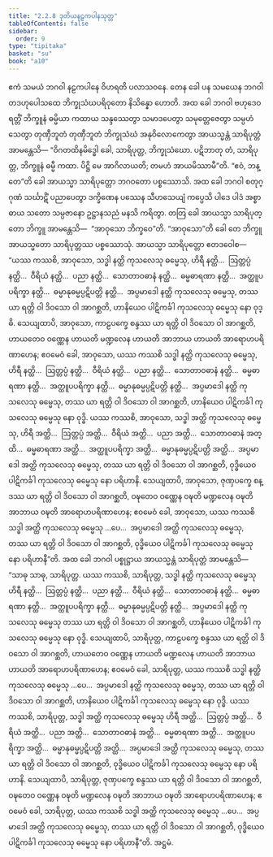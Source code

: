 ```yaml
---
title: "2.2.8 ဒုတိယနဠကပါနသုတ္တ"
tableOfContents: false
sidebar:
  order: 9
type: "tipitaka"
basket: "su"
book: "a10"
---
```



<DynamicBreadcrumb />

<Division number="68" book="a10">

<Paragraph number="489" book="a10">
ဧကံ သမယံ ဘဂဝါ နဠကပါနေ ဝိဟရတိ ပလာသဝနေ. တေန ခေါ ပန သမယေန ဘဂဝါ တဒဟုပေါသထေ ဘိက္ခုသံဃပရိဝုတော နိသိန္နော ဟောတိ. အထ ခေါ ဘဂဝါ ဗဟုဒေဝ ရတ္တိံ ဘိက္ခူနံ ဓမ္မိယာ ကထာယ သန္ဒဿေတွာ သမာဒပေတွာ သမုတ္တေဇေတွာ သမ္ပဟံသေတွာ တုဏှီဘူတံ တုဏှီဘူတံ ဘိက္ခုသံဃံ အနုဝိလောကေတွာ အာယသ္မန္တံ သာရိပုတ္တံ အာမန္တေသိ—
</Paragraph>

<Paragraph number="490" book="a10">
“ဝိဂတထိနမိဒ္ဓေါ ခေါ, သာရိပုတ္တ, ဘိက္ခုသံဃော. ပဋိဘာတု တံ, သာရိပုတ္တ, ဘိက္ခူနံ ဓမ္မီ ကထာ. ပိဋ္ဌိ မေ အာဂိလာယတိ; တမဟံ အာယမိဿာမီ”တိ. “ဧဝံ, ဘန္တေ”တိ ခေါ အာယသ္မာ သာရိပုတ္တော ဘဂဝတော ပစ္စဿောသိ.
</Paragraph>

<Paragraph number="491" book="a10">
အထ ခေါ ဘဂဝါ စတုဂ္ဂုဏံ သင်္ဃာဋိံ ပညာပေတွာ ဒက္ခိဏေန ပဿေန သီဟသေယျံ ကပ္ပေသိ ပါဒေ ပါဒံ အစ္စာဓာယ သတော သမ္ပဇာနော ဥဋ္ဌာနသညံ မနသိ ကရိတွာ. တတြ ခေါ အာယသ္မာ သာရိပုတ္တော ဘိက္ခူ အာမန္တေသိ—  “အာဝုသော ဘိက္ခဝေ”တိ. “အာဝုသော”တိ ခေါ တေ ဘိက္ခူ အာယသ္မတော သာရိပုတ္တဿ ပစ္စဿောသုံ. အာယသ္မာ သာရိပုတ္တော ဧတဒဝေါစ—
</Paragraph>

<Paragraph number="492" book="a10">
“ယဿ ကဿစိ, အာဝုသော, သဒ္ဓါ နတ္ထိ ကုသလေသု ဓမ္မေသု, ဟိရီ နတ္ထိ…  ဩတ္တပ္ပံ နတ္ထိ…  ဝီရိယံ နတ္ထိ…  ပညာ နတ္ထိ…  သောတာဝဓာနံ နတ္ထိ…  ဓမ္မဓာရဏာ နတ္ထိ…  အတ္ထူပပရိက္ခာ နတ္ထိ…  ဓမ္မာနုဓမ္မပ္ပဋိပတ္တိ နတ္ထိ…  အပ္ပမာဒေါ နတ္ထိ ကုသလေသု ဓမ္မေသု, တဿ ယာ ရတ္တိ ဝါ ဒိဝသော ဝါ အာဂစ္ဆတိ, ဟာနိယေဝ ပါဋိကင်္ခါ ကုသလေသု ဓမ္မေသု နော ဝုဒ္ဓိ. သေယျထာပိ, အာဝုသော, ကာဠပက္ခေ စန္ဒဿ ယာ ရတ္တိ ဝါ ဒိဝသော ဝါ အာဂစ္ဆတိ, ဟာယတေဝ ဝဏ္ဏေန ဟာယတိ မဏ္ဍလေန ဟာယတိ အာဘာယ ဟာယတိ အာရောဟပရိဏာဟေန; ဧဝမေဝံ ခေါ, အာဝုသော, ယဿ ကဿစိ သဒ္ဓါ နတ္ထိ ကုသလေသု ဓမ္မေသု, ဟိရီ နတ္ထိ…  ဩတ္တပ္ပံ နတ္ထိ…  ဝီရိယံ နတ္ထိ…  ပညာ နတ္ထိ…  သောတာဝဓာနံ နတ္ထိ…  ဓမ္မဓာရဏာ နတ္ထိ…  အတ္ထူပပရိက္ခာ နတ္ထိ…  ဓမ္မာနုဓမ္မပ္ပဋိပတ္တိ နတ္ထိ…  အပ္ပမာဒေါ နတ္ထိ ကုသလေသု ဓမ္မေသု, တဿ ယာ ရတ္တိ ဝါ ဒိဝသော ဝါ အာဂစ္ဆတိ, ဟာနိယေဝ ပါဋိကင်္ခါ ကုသလေသု ဓမ္မေသု နော ဝုဒ္ဓိ.
</Paragraph>

<Paragraph number="493" book="a10">
ယဿ ကဿစိ, အာဝုသော, သဒ္ဓါ အတ္ထိ ကုသလေသု ဓမ္မေသု, ဟိရီ အတ္ထိ…  ဩတ္တပ္ပံ အတ္ထိ…  ဝီရိယံ အတ္ထိ…  ပညာ အတ္ထိ…  သောတာဝဓာနံ အတ္ထိ…  ဓမ္မဓာရဏာ အတ္ထိ…  အတ္ထူပပရိက္ခာ အတ္ထိ…  ဓမ္မာနုဓမ္မပ္ပဋိပတ္တိ အတ္ထိ…  အပ္ပမာဒေါ အတ္ထိ ကုသလေသု ဓမ္မေသု, တဿ ယာ ရတ္တိ ဝါ ဒိဝသော ဝါ အာဂစ္ဆတိ, ဝုဒ္ဓိယေဝ ပါဋိကင်္ခါ ကုသလေသု ဓမ္မေသု နော ပရိဟာနိ. သေယျထာပိ, အာဝုသော, ဇုဏှပက္ခေ စန္ဒဿ ယာ ရတ္တိ ဝါ ဒိဝသော ဝါ အာဂစ္ဆတိ, ဝဍ္ဎတေဝ ဝဏ္ဏေန ဝဍ္ဎတိ မဏ္ဍလေန ဝဍ္ဎတိ အာဘာယ ဝဍ္ဎတိ အာရောဟပရိဏာဟေန; ဧဝမေဝံ ခေါ, အာဝုသော, ယဿ ကဿစိ သဒ္ဓါ အတ္ထိ ကုသလေသု ဓမ္မေသု …ပေ…  အပ္ပမာဒေါ အတ္ထိ ကုသလေသု ဓမ္မေသု, တဿ ယာ ရတ္တိ ဝါ ဒိဝသော ဝါ အာဂစ္ဆတိ, ဝုဒ္ဓိယေဝ ပါဋိကင်္ခါ ကုသလေသု ဓမ္မေသု နော ပရိဟာနီ”တိ.
</Paragraph>

<Paragraph number="494" book="a10">
အထ ခေါ ဘဂဝါ ပစ္စုဋ္ဌာယ အာယသ္မန္တံ သာရိပုတ္တံ အာမန္တေသိ—  “သာဓု သာဓု, သာရိပုတ္တ. ယဿ ကဿစိ, သာရိပုတ္တ, သဒ္ဓါ နတ္ထိ ကုသလေသု ဓမ္မေသု ဟိရီ နတ္ထိ…  ဩတ္တပ္ပံ နတ္ထိ…  ပညာ နတ္ထိ…  ဝီရိယံ နတ္ထိ…  သောတာဝဓာနံ နတ္ထိ…  ဓမ္မဓာရဏာ နတ္ထိ…  အတ္ထူပပရိက္ခာ နတ္ထိ…  ဓမ္မာနုဓမ္မပ္ပဋိပတ္တိ နတ္ထိ…  အပ္ပမာဒေါ နတ္ထိ ကုသလေသု ဓမ္မေသု တဿ ယာ ရတ္တိ ဝါ ဒိဝသော ဝါ အာဂစ္ဆတိ, ဟာနိယေဝ ပါဋိကင်္ခါ ကုသလေသု ဓမ္မေသု နော ဝုဒ္ဓိ. သေယျထာပိ, သာရိပုတ္တ, ကာဠပက္ခေ စန္ဒဿ ယာ ရတ္တိ ဝါ ဒိဝသော ဝါ အာဂစ္ဆတိ, ဟာယတေဝ ဝဏ္ဏေန ဟာယတိ မဏ္ဍလေန ဟာယတိ အာဘာယ ဟာယတိ အာရောဟပရိဏာဟေန; ဧဝမေဝံ ခေါ, သာရိပုတ္တ, ယဿ ကဿစိ သဒ္ဓါ နတ္ထိ ကုသလေသု ဓမ္မေသု …ပေ…  အပ္ပမာဒေါ နတ္ထိ ကုသလေသု ဓမ္မေသု, တဿ ယာ ရတ္တိ ဝါ ဒိဝသော ဝါ အာဂစ္ဆတိ, ဟာနိယေဝ ပါဋိကင်္ခါ ကုသလေသု ဓမ္မေသု နော ဝုဒ္ဓိ.
</Paragraph>

<Paragraph number="495" book="a10">
ယဿ ကဿစိ, သာရိပုတ္တ, သဒ္ဓါ အတ္ထိ ကုသလေသု ဓမ္မေသု ဟိရီ အတ္ထိ…  ဩတ္တပ္ပံ အတ္ထိ…  ဝီရိယံ အတ္ထိ…  ပညာ အတ္ထိ…  သောတာဝဓာနံ အတ္ထိ…  ဓမ္မဓာရဏာ အတ္ထိ…  အတ္ထူပပရိက္ခာ အတ္ထိ…  ဓမ္မာနုဓမ္မပ္ပဋိပတ္တိ အတ္ထိ…  အပ္ပမာဒေါ အတ္ထိ ကုသလေသု ဓမ္မေသု, တဿ ယာ ရတ္တိ ဝါ ဒိဝသော ဝါ အာဂစ္ဆတိ, ဝုဒ္ဓိယေဝ ပါဋိကင်္ခါ ကုသလေသု ဓမ္မေသု နော ပရိဟာနိ. သေယျထာပိ, သာရိပုတ္တ, ဇုဏှပက္ခေ စန္ဒဿ ယာ ရတ္တိ ဝါ ဒိဝသော ဝါ အာဂစ္ဆတိ, ဝဍ္ဎတေဝ ဝဏ္ဏေန ဝဍ္ဎတိ မဏ္ဍလေန ဝဍ္ဎတိ အာဘာယ ဝဍ္ဎတိ အာရောဟပရိဏာဟေန; ဧဝမေဝံ ခေါ, သာရိပုတ္တ, ယဿ ကဿစိ သဒ္ဓါ အတ္ထိ ကုသလေသု ဓမ္မေသု …ပေ…  အပ္ပမာဒေါ အတ္ထိ ကုသလေသု ဓမ္မေသု, တဿ ယာ ရတ္တိ ဝါ ဒိဝသော ဝါ အာဂစ္ဆတိ, ဝုဒ္ဓိယေဝ ပါဋိကင်္ခါ ကုသလေသု ဓမ္မေသု နော ပရိဟာနီ”တိ.

</Paragraph>
</Division>

<Paragraph number="496" type="center" book="a10">
အဋ္ဌမံ.
</Paragraph>